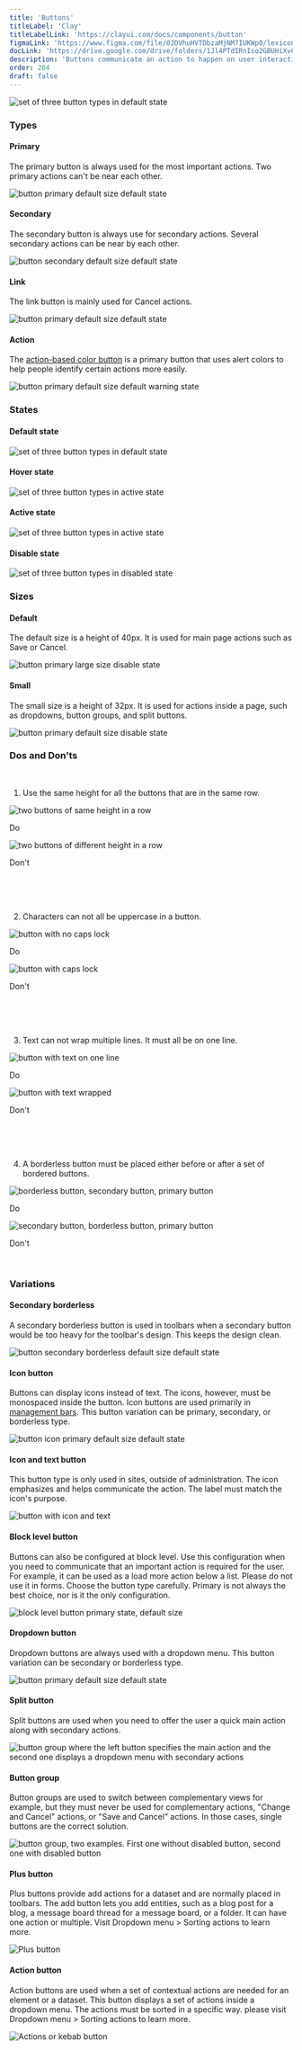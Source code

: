 ```yaml
---
title: 'Buttons'
titleLabel: 'Clay'
titleLabelLink: 'https://clayui.com/docs/components/button'
figmaLink: 'https://www.figma.com/file/02DVhuHVTDbzaMjNM7IUKWp0/lexicon?node-id=6033%3A2944'
docLink: 'https://drive.google.com/drive/folders/1Jl4PTdIRnIso2GBUHiXv6o5vFTGYp3kJ'
description: 'Buttons communicate an action to happen on user interaction.'
order: 204
draft: false
---
```



![set of three button types in default state](./images/buttons-1.png)

### Types

#### Primary

The primary button is always used for the most important actions. Two primary actions can't be near each other.

![button primary default size default state](./images/buttons-5.png)

#### Secondary

The secondary button is always use for secondary actions. Several secondary actions can be near by each other.

![button secondary default size default state](./images/buttons-6.png)

#### Link

The link button is mainly used for Cancel actions.

![button primary default size default state](./images/buttons-7.png)

#### Action

The [action-based color button](./action-buttons) is a primary button that uses alert colors to help people identify certain actions more easily.

![button primary default size default warning state](./images/buttons-8.png)

### States

#### Default state

![set of three button types in default state](./images/buttons-1.png)

#### Hover state

![set of three button types in active state](./images/buttons-2.png)

#### Active state

![set of three button types in active state](./images/buttons-3.png)

#### Disable state

![set of three button types in disabled state](./images/buttons-4.png)

### Sizes

#### Default

The default size is a height of 40px. It is used for main page actions such as Save or Cancel.

![button primary large size disable state](./images/buttons-5.png)

#### Small

The small size is a height of 32px. It is used for actions inside a page, such as dropdowns, button groups, and split buttons.

![button primary default size disable state](./images/buttons-9.png)

### Dos and Don'ts

<br />

1. Use the same height for all the buttons that are in the same row.

<Grid variant='smallCards' >
	<Box>
		<div class="image-container">
			<img
				src="/images/lexicon/buttons-10.png"
				alt="two buttons of same height in a row"
			/>
		</div>
		<p class="do">Do</p>
	</Box>
	<Box>
		<div class="image-container">
			<img
				src="/images/lexicon/buttons-11.png"
				alt="two buttons of different height in a row"
			/>
		</div>
		<p class="dont">Don't</p>
	</Box>
</Grid>

<br/>
<br/>
<br/>

2. Characters can not all be uppercase in a button.

<Grid variant='smallCards' >
	<Box>
		<div class="image-container">
			<img
				src="/images/lexicon/buttons-12.png"
				alt="button with no caps lock"
			/>
		</div>
		<p class="do">Do</p>
	</Box>
	<Box>
		<div class="image-container">
			<img
				src="/images/lexicon/buttons-13.png"
				alt="button with caps lock"
			/>
		</div>
		<p class="dont">Don't</p>
	</Box>
</Grid>

<br/>
<br/>
<br/>

3. Text can not wrap multiple lines. It must all be on one line.

<Grid variant='smallCards' >
	<Box>
		<div class="image-container">
			<img
				src="/images/lexicon/buttons-14.png"
				alt="button with text on one line"
			/>
		</div>
		<p class="do">Do</p>
	</Box>
	<Box>
		<div class="image-container">
			<img
				src="/images/lexicon/buttons-15.png"
				alt="button with text wrapped"
			/>
		</div>
		<p class="dont">Don't</p>
	</Box>
</Grid>

<br/>
<br/>
<br/>

4. A borderless button must be placed either before or after a set of bordered buttons.

<Grid variant='smallCards' >
	<Box>
		<div class="image-container">
			<img
				src="/images/lexicon/buttons-16.png"
				alt="borderless button, secondary button, primary button"
			/>
		</div>
		<p class="do">Do</p>
	</Box>
	<Box>
		<div class="image-container">
			<img
				src="/images/lexicon/buttons-17.png"
				alt="secondary button, borderless button, primary button"
			/>
		</div>
		<p class="dont">Don't</p>
	</Box>
</Grid>

<br />

### Variations

#### Secondary borderless

A secondary borderless button is used in toolbars when a secondary button would be too heavy for the toolbar's design. This keeps the design clean.

![button secondary borderless default size default state](./images/buttons-18.png)

#### Icon button

Buttons can display icons instead of text. The icons, however, must be monospaced inside the button. Icon buttons are used primarily in [management bars](./toolbars/management-bar). This button variation can be primary, secondary, or borderless type.

![button icon primary default size default state](./images/buttons-19.png)

#### Icon and text button

This button type is only used in sites, outside of administration. The icon emphasizes and helps communicate the action. The label must match the icon's purpose.

![button with icon and text](./images/buttons-20.png)

#### Block level button

Buttons can also be configured at block level. Use this configuration when you need to communicate that an important action is required for the user. For example, it can be used as a load more action below a list. Please do not use it in forms. Choose the button type carefully. Primary is not always the best choice, nor is it the only configuration.

![block level button primary state, default size](./images/buttons-21.png)

#### Dropdown button

Dropdown buttons are always used with a dropdown menu. This button variation can be secondary or borderless type.

![button primary default size default state](./images/buttons-22.png)  

#### Split button

Split buttons are used when you need to offer the user a quick main action along with secondary actions.

![button group where the left button specifies the main action and the second one displays a dropdown menu with secondary actions](./images/buttons-23.png)

#### Button group

Button groups are used to switch between complementary views for example, but they must never be used for complementary actions, "Change and Cancel" actions, or "Save and Cancel" actions. In those cases, single buttons are the correct solution.

![button group, two examples. First one without disabled button, second one with disabled button](./images/buttons-24.png)

#### Plus button

Plus buttons provide add actions for a dataset and are normally placed in toolbars. The add button lets you add entities, such as a blog post for a blog, a message board thread for a message board, or a folder. It can have one action or multiple. Visit Dropdown menu > Sorting actions to learn more.

![Plus button](./images/buttons-25.png)

#### Action button

Action buttons are used when a set of contextual actions are needed for an element or a dataset. This button displays a set of actions inside a dropdown menu. The actions must be sorted in a specific way. please visit Dropdown menu > Sorting actions to learn more.

![Actions or kebab button](./images/buttons-26.png)

